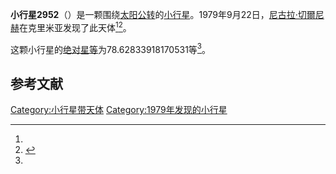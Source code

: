 {{Infobox planet
| bgcolour = #FFFFC0
| name = 2952 Lilliputia
| symbol = 
| image = 
| caption = 
| discovery = yes
| discovery_ref = 
| discoverer = [[尼古拉·切爾尼赫|尼古拉·切爾尼赫]]
| discovery_site = [[克里米亚|克里米亚]] 
| discovered = 1979年9月22日
| designations = yes
| mp_name = 
| named_after = 
| alt_names = 1979 SF2/ 1965 UL / 1974 HK3
| mp_category = [[主带小行星|主带小行星]]
| orbit_ref = <ref name="a">[http://ssd.jpl.nasa.gov/sbdb.cgi?sstr=2952 2952 Lilliputia] {{Wayback|url=http://ssd.jpl.nasa.gov/sbdb.cgi?sstr=2952 |date=20200820020425 }}，小行星數據庫瀏覽器（JPL Small-Body Database Browser）－[[美国国家航空航天局|美国国家航空航天局]]喷气推进实验室</ref>
| epoch = 2456400.5 (2013年4月18日更新)
| aphelion = {{convert|2.708060049703039|AU|km|3|abbr=on|lk=out}}
| perihelion = {{convert|1.918812106961362|AU|km|3|abbr=on}}
| semimajor = {{convert|2.313436078332201|AU|km|3|abbr=on}}
| eccentricity = 0.170579155
| period = 1285.241331 [[日|日]]<br />3.52[[儒略年|儒略年]]
| avg_speed = 
| inclination = 3.321533028686865
| asc_node = 323.3063357024682
| mean_anomaly = 
| arg_peri = 78.62833918170531
| satellites = 
| physical_characteristics = yes
| dimensions = 
| mass = 
| density = 
| surface_grav = 
| escape_velocity = 
| sidereal_day = 
| axial_tilt = 
| pole_ecliptic_lat = 
| pole_ecliptic_lon = 
| albedo = 
| temperatures= 
| temp_name1 = 
| mean_temp_1 = 
| max_temp_1 = 
| temp_name2 = 
| max_temp_2 = 
| spectral_type = 
| abs_magnitude = 78.62833918170531
}}

'''小行星2952'''（{{lang-en|2952 Lilliputia}}）是一颗围绕[[太阳|太阳]][[公转|公转]]的[[小行星|小行星]]。1979年9月22日，[[尼古拉·切爾尼赫|尼古拉·切爾尼赫]]在克里米亚发现了此天体<ref name="a" /><ref>{{cite news|title=小行星列表|url=http://cfa-www.harvard.edu/iau/lists/NumberedMPs.txt|accessdate=2013-07-08|newspaper=哈佛大学|archive-date=2008-05-17|archive-url=https://web.archive.org/web/20080517010638/http://cfa-www.harvard.edu/iau/lists/NumberedMPs.txt|dead-url=no}}</ref>。

这颗小行星的[[绝对星等|绝对星等]]为78.62833918170531等<ref name="a" />。

==参考文献==
{{reflist}}
{{Minor Planet Number|[[小行星2951|小行星2951]]|[[小行星2953|小行星2953]]}}

{{小天体}}

[[Category:小行星带天体|Category:小行星带天体]]
[[Category:1979年发现的小行星|Category:1979年发现的小行星]]

{{asteroid-stub}}